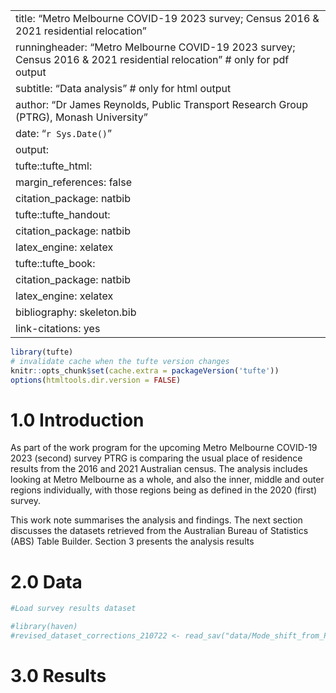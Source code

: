
---
title: "Metro Melbourne COVID-19 2023 survey; Census 2016 & 2021 residential relocation"
runningheader: "Metro Melbourne COVID-19 2023 survey; Census 2016 & 2021 residential relocation" # only for pdf output
subtitle: "Data analysis" # only for html output
author: "Dr James Reynolds, Public Transport Research Group (PTRG), Monash University"
date: "`r Sys.Date()`"
output:
  tufte::tufte_html: 
    margin_references: false
    citation_package: natbib
  tufte::tufte_handout:
    citation_package: natbib
    latex_engine: xelatex
  tufte::tufte_book:
    citation_package: natbib
    latex_engine: xelatex
bibliography: skeleton.bib
link-citations: yes
---

```r
library(tufte)
# invalidate cache when the tufte version changes
knitr::opts_chunk$set(cache.extra = packageVersion('tufte'))
options(htmltools.dir.version = FALSE)
```


# 1.0 Introduction
As part of the work program for the upcoming Metro Melbourne COVID-19 2023 (second) survey PTRG is comparing the usual place of residence results from the 2016 and 2021 Australian census. The analysis includes looking at Metro Melbourne as a whole, and also the inner, middle and outer regions individually, with those regions being as defined in the 2020 (first) survey. 

This work note summarises the analysis and findings. The next section discusses the datasets retrieved from the Australian Bureau of Statistics (ABS) Table Builder. Section 3 presents the analysis results


# 2.0 Data 

```r


#Load survey results dataset

#library(haven)
#revised_dataset_corrections_210722 <- read_sav("data/Mode_shift_from_PT_revised_dataset - grouping - data corrections 210722.sav")

```


# 3.0 Results 



